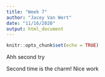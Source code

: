```yaml
---
title: "Week 7"
author: "Jacey Van Wert"
date: "11/16/2020"
output: html_document
---
```


```r
knitr::opts_chunk$set(echo = TRUE)
```

Ahh second try


Second time is the charm! Nice work